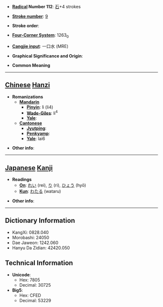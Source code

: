 * '''[[Wiktionary:Chinese radical index| Radical]] Number 112''': [[Wiktionary:Chinese radical index 石|石]]+4 strokes

* '''[[Wiktionary:Chinese total strokes index|Stroke number]]''': [[Wiktionary:Chinese total strokes index 9|9]]

* '''Stroke order''': 

* '''[[Wiktionary:Chinese four corner index|Four-Corner System]]''': 1263<sub>0</sub>

* '''[[Wiktionary:Chinese Cangjie index|Cangjie input]]''': 一口水 (MRE)

* '''Graphical Significance and Origin''': 

* '''Common Meaning'''

----

== [[Chinese]] [[Hanzi]] ==

* '''Romanizations'''
** '''[[Mandarin]]'''
*** '''[[Pinyin]]''': lì (li4)
*** '''[[Wade-Giles]]''': li<sup>4</sup>
*** '''[[Yale]]''': 
** '''[[Cantonese]]'''
*** '''[[Jyutping]]''':
*** '''[[Penkyamp]]''': 
*** '''[[Yale]]''': lai6

* '''Other info''': 

----

== [[Japanese]] [[Kanji]] ==

* '''Readings'''
** '''[[On]]''': [[れい]] (rei), [[り]] (ri), [[ひょう]] (hyō)
** '''[[Kun]]''': [[わたる]] (wataru)

* '''Other info''':  

----

== Dictionary Information ==

* KangXi: 0828.040
* Morobashi: 24050
* Dae Jaweon: 1242.060
* Hanyu Da Zidian: 42420.050

== Technical Information ==

* '''Unicode''':
** Hex: 7805
** Decimal: 30725
* '''Big5''':
** Hex: CFED
** Decimal: 53229